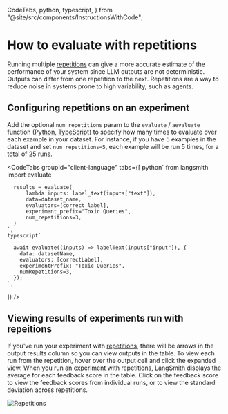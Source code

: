   CodeTabs,
  python,
  typescript,
} from "@site/src/components/InstructionsWithCode";

# How to evaluate with repetitions

Running multiple [repetitions](../concepts#repetitions) can give a more accurate estimate of the performance of your system since LLM outputs are not deterministic. Outputs can differ from one repetition to the next. Repetitions are a way to reduce
noise in systems prone to high variability, such as agents.


## Configuring repetitions on an experiment

Add the optional `num_repetitions` param to the `evaluate` / `aevaluate` function ([Python](https://docs.smith.langchain.com/reference/python/evaluation/langsmith.evaluation._runner.evaluate), [TypeScript](https://docs.smith.langchain.com/reference/js/interfaces/evaluation.EvaluateOptions#numrepetitions)) to specify how many times
to evaluate over each example in your dataset. For instance, if you have 5 examples in the dataset and set
`num_repetitions=5`, each example will be run 5 times, for a total of 25 runs. 


<CodeTabs
  groupId="client-language"
  tabs={[
    python`
      from langsmith import evaluate
      
      results = evaluate(
          lambda inputs: label_text(inputs["text"]),
          data=dataset_name,
          evaluators=[correct_label],
          experiment_prefix="Toxic Queries",
          num_repetitions=3,
      )
    `,
    typescript`
      
      await evaluate((inputs) => labelText(inputs["input"]), {
        data: datasetName,
        evaluators: [correctLabel],
        experimentPrefix: "Toxic Queries",
        numRepetitions=3,
      });
    `,
  ]}
/>


## Viewing results of experiments run with repeitions

If you've run your experiment with [repetitions](../concepts#repetitions), there will be arrows in the output results column so you can view outputs in the table. To view each run from the repetition, hover over the output cell and click the expanded view.
When you run an experiment with repetitions, LangSmith displays the average for each feedback score in the table. Click on the feedback score to view the feedback scores from individual runs, or to view the standard deviation across repetitions. 

![Repetitions](./static/repetitions.png)
